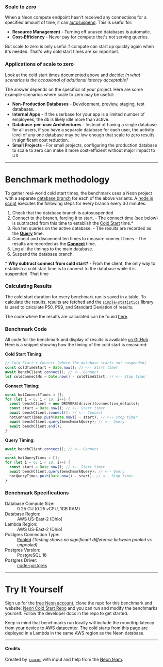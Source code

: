 
### Scale to zero

When a Neon compute endpoint hasn't received any connections for a specified amount of time, it can [autosuspend](https://neon.tech/docs/introduction/auto-suspend).
This is useful for:

-  **Resource Management** - Turning off unused databases is automatic.
- **Cost-Efficiency** - Never pay for compute that's not serving queries.

But scale to zero is only useful if compute can start up quickly again when it's needed. That's why cold start times are so important.

### Applications of scale to zero

Look at the cold start times documented above and decide: _In what scenarios is the occasional <SingleStat stat="p50" /> of additional latency acceptable?_

The answer depends on the specifics of your project.
Here are some example scenarios where scale to zero may be useful:

- **Non-Production Databases** - Development, preview, staging, test databases.
- **Internal Apps** - If the userbase for your app is a limited number of employees, the db is likely idle more than active.
- **Database-per-user Architectures** - Instead of having a single database for all users, if you have a separate database for each user, the activity level of any one database may be low enough that scale to zero results in significant cost reduction.
- **Small Projects** - For small projects, configuring the production database to scale to zero can make it more cost-efficient without major impact to UX.

---

# Benchmark methodology

To gather real-world cold start times, the benchmark uses a Neon project with a separate [database branch](https://neon.tech/docs/introduction/branching) for each of the above variants. A [node.js script](https://github.com/joacoc/neon-query-benchmarks/blob/main/setup/index.js) executes the following steps for every branch every 30 minutes:

1. Check that the database branch is autosuspended
1. Connect to the branch, forcing it to start. - The connect time (see below) is subtracted from this time to establish the [Cold Start](#cold-starts) time.*
1. Run ten queries on the active database. - The results are recorded as the **[Query](#queries)** time.
1. Connect and disconnect ten times to measure connect times - The results are recorded as the **[Connect](#connections)** time.
3. Log all the timings to the main database.
4. Suspend the database branch.

\* **Why subtract connect from cold start?** - From the client, the only way to establish a cold start time is to connect to the database while it is suspended. That time 

### Calculating Results

The cold start duration for every benchmark run is saved in a table.
To calculate the results, results are fetched and the [`simple-statistics`](https://simple-statistics.github.io/) library is used to calculate P50, P99, and Standard Deviation of results.

The code where the results are calculated can be found [here](https://github.com/joacoc/neon-query-benchmarks/blob/main/hooks/index.tsx#L126-L134).

### Benchmark Code

All code for the benchmark and display of results is available [on GitHub](https://github.com/joacoc/neon-query-benchmarks/blob/main/setup/index.js) Here is a snippet showing how the timing of the cold start is measured:

**Cold Start Timing:**
```javascript
// Cold Start + Connect (where the database starts out suspended)
const coldTimeStart = Date.now(); // <-- Start timer
await benchClient.connect(); // <-- Connect
let coldConnectMs = Date.now() - coldTimeStart; // <-- Stop timer
```

**Connect Timing:**
```javascript
const hotConnectTimes = [];
for (let i = 0; i < 10; i++) {
  const benchClient = new DRIVERS[driver](connection_details);
  const start = Date.now(); // <-- Start timer
  await benchClient.connect(); // <-- Connect
  hotConnectTimes.push(Date.now() - start); // <-- Stop timer
  await benchClient.query(benchmarkQuery); // <-- Query
  await benchClient.end();
}
```

**Query Timing:**
```javascript
await benchClient.connect(); // <-- Connect
...
const hotQueryTimes = [];
for (let i = 0; i < 10; i++) {
  const start = Date.now(); // <-- Start timer
  await benchClient.query(benchmarkQuery); // <-- Query
  hotQueryTimes.push(Date.now() - start); // <-- Stop timer
}
```

### Benchmark Specifications

<dl>
    <dt>Database Compute Size:</dt>
    <dd>0.25 CU (0.25 vCPU, 1GB RAM)</dd>
    <dt>Database Region:</dt>
    <dd>AWS US-East-2 (Ohio)</dd>
    <dt>Lambda Region:</dt>
    <dd>AWS US-East-2 (Ohio)</dd>
    <dt>Postgres Connection Type:</dt>
    <dd><a href="https://neon.tech/docs/connect/connection-pooling">Pooled</a> <em>(Testing shows no significant difference between pooled vs unpooled)</em></dd>
    <dt>Postgres Version:</dt>
    <dd>PostgreSQL 16</dd>
    <dt>Postgres Driver:</dt>
    <dd><a href="https://node-postgres.com/">node-postgres</a></dd>

</dl>

---

# Try It Yourself

Sign up for the [free Neon account](https://neon.tech), clone the repo for this benchmark and website: [Neon Cold Start Repo](https://github.com/joacoc/neon-query-benchmarks) and you can run and modify the benchmarks yourself.
Follow the developer docs in the repo to get started.

Keep in mind that benchmarks run locally will include the roundtrip latency from your device to AWS datacenter. The cold starts from this page are deployed in a Lambda in the same AWS region as the Neon database.

---

#### Credits

Created by [`joacoc`](https://github.com/joacoc) with input and help from the [Neon team](https://github.com/orgs/neondatabase/people).